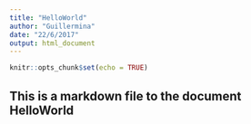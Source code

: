 ```yaml
---
title: "HelloWorld"
author: "Guillermina"
date: "22/6/2017"
output: html_document
---
```


```r
knitr::opts_chunk$set(echo = TRUE)
```


## This is a markdown file to the document HelloWorld


